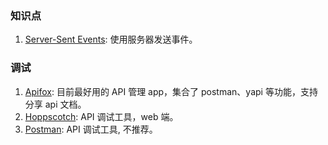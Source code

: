 ### 知识点

1. [Server-Sent Events](./http/sse.mdx): 使用服务器发送事件。

### 调试

1. [Apifox](https://apifox.com/): 目前最好用的 API 管理 app，集合了 postman、yapi 等功能，支持分享 api 文档。 <Badge rate={4} github ="https://github.com/apifox/apifox" />
2. [Hoppscotch](https://hoppscotch.io/): API 调试工具，web 端。 <Badge rate={4} github ="https://github.com/hoppscotch/hoppscotch"/>
3. [Postman](https://www.postman.com/): API 调试工具, 不推荐。
